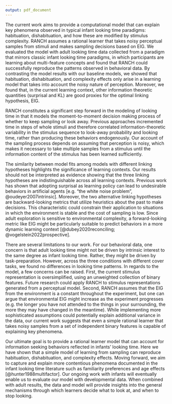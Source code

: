 ```yaml
---
output: pdf_document
---
```


The current work aims to provide a computational model that can explain key phenomena observed in typical infant looking time paradigms: habituation, dishabituation, and how these are modified by stimulus complexity. RANCH assumes a rational learner that takes noisy perceptual samples from stimuli and makes sampling decisions based on EIG. We evaluated the model with adult looking time data collected from a paradigm that mirrors classic infant looking time paradigms, in which participants are learning about multi-feature concepts and found that RANCH could successfully reproduce the patterns observed in behavioral data. By contrasting the model results with our baseline models, we showed that habituation, dishabituation, and complexity effects only arise in a learning model that takes into account the noisy nature of perception. Moreover, we found that, in the current learning context, other information theoretic quantities (surprisal and KL) are good proxies for the optimal linking hypothesis, EIG.

RANCH constitutes a significant step forward in the modeling of looking time in that it models the moment-to-moment decision making process of whether to keep sampling or look away. Previous approaches incremented time in steps of whole stimuli and therefore correlated information-theoretic variability in the stimulus sequence to look-away probability and looking time, rather than producing these behaviors endogenously. Our account of the sampling process depends on assuming that perception is noisy, which makes it necessary to take multiple samples from a stimulus until the information content of the stimulus has been learned sufficiently. 

The similarity between model fits among models with different linking hypotheses highlights the significance of learning contexts. Our results should not be interpreted as evidence showing that the three linking hypotheses are indistinguishable across all learning contexts. Previous work has shown that adopting surprisal as learning policy can lead to undesirable behaviors in artificial agents [e.g. “the white noise problem”, @oudeyer2007intrinsic]. Moreover, the two alternative linking hypotheses are backward-looking metrics that utilize heuristics about the past to make decisions. This characteristic could constrain their application to situations in which the environment is stable and the cost of sampling is low. Since adult exploration is sensitive to environmental complexity, a forward-looking metric like EIG might be particularly suitable to predict behaviors in a more dynamic learning context [@dubey2020reconciling; @vogelstein2022prospective].

There are several limitations to our work. For our behavioral data, one concern is that adult looking time might not be driven by intrinsic interest to the same degree as infant looking time. Rather, they might be driven by task-preparation. However, across the three conditions with different cover tasks, we found no differences in looking time patterns.  In regards to the model, a few concerns can be raised. First, the current stimulus representation is oversimplified, using an unweighted collection of binary features. Future research could apply RANCH to stimulus representations generated from a perceptual model. Second, RANCH assumes that the EIG from the environment is a constant throughout the experiment, but one can argue that environmental EIG might increase as the experiment progresses (e.g. the longer you have not attended to the things in your surrounding, the more they may have changed in the meantime). While implementing more sophisticated assumptions could potentially explain additional variance in the data, our current work suggests that even a simple rational learner that takes noisy samples from a set of independent binary features is capable of explaining key phenomena. 

Our ultimate goal is to provide a rational learner model that can account for information seeking behaviors reflected in infants’ looking time. Here we have shown that a simple model of learning from sampling can reproduce habituation, dishabituation, and complexity effects. Moving forward, we aim to capture and explain more contentious phenomena documented in the infant looking time literature such as familiarity preferences and age effects [@hunter1988multifactor]. Our ongoing work with infants will eventually enable us to evaluate our model with developmental data. When combined with adult results, the data and model will provide insights into the general mechanisms through which learners decide what to look at, and when to stop looking.

